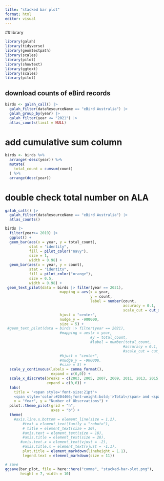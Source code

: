 ```yaml
---
title: "stacked bar plot"
format: html
editor: visual
---
```


##library

```r
library(galah)
library(tidyverse)
library(geomtextpath)
library(scales)
library(pilot)
library(showtext)
library(ggtext)
library(scales)
library(pilot)
```

## download counts of eBird records

```r
birds <- galah_call() |>
  galah_filter(dataResourceName == "eBird Australia") |>
  galah_group_by(year) |>
  galah_filter(year <= "2021") |>
  atlas_counts(limit = NULL)

```

# add cumulative sum column

```r
birds <- birds %>%
  arrange(-desc(year)) %>%
  mutate(
    total_count = cumsum(count)
  ) %>%
  arrange(desc(year))
```

# double check total number on ALA

```r
galah_call() |>
  galah_filter(dataResourceName == "eBird Australia") |>
  atlas_counts()
```

```r
birds |>
  filter(year>= 2010) |>
  ggplot() + 
  geom_bar(aes(x = year, y = total_count),
           stat = "identity",
           fill = pilot_color("navy"),
           size = 1,
           width = 0.98) +
  geom_bar(aes(x = year, y = count),
           stat = "identity",
           fill = pilot_color("orange"),
           size = 0.5,
           width = 0.98) +
 geom_text_pilot(data = birds |> filter(year == 2021),
                         mapping = aes(x = year,
                                       y = count,
                                       label = number(count,
                                                      accuracy = 0.1,
                                                      scale_cut = cut_short_scale())),
                         hjust = "center",
                         nudge_y = -900000,
                         size = 5) +
 #geom_text_pilot(data = birds |> filter(year == 2021),
                         #mapping = aes(x = year,
                                       #y = total_count,
                                       #label = number(total_count,
                                                      #accuracy = 0.1,
                                                      #scale_cut = cut_short_scale())),
                         #hjust = "center",
                         #nudge_y = -900000,
                         #size = 5) +
  scale_y_continuous(labels = comma_format(),
                     expand = c(0,0)) +
  scale_x_discrete(breaks = c(2003, 2005, 2007, 2009, 2011, 2013, 2015, 2017, 2019, 2021),
                   expand = c(0,0)) +
  labs(
    title = "<span style='font-size:21pt'>
    <span style='color:#204466;font-weight:bold;'>Total</span> and <span style='color:#f28100;font-weight:bold;'>yearly</span> eBird observations in the ALA </span>",
    x = "Year", y = "Number of Observations") +
  pilot::theme_pilot(grid = "h",
                     axes = "b") +
  theme(
    #axis.line.x.bottom = element_line(size = 1.2),
        #text = element_text(family = "roboto"),
        # title = element_text(size = 30),
        #axis.text = element_text(size = 18),
        #axis.title = element_text(size = 20),
       #axis.text.x = element_text(vjust = -2),
        #axis.title.x = element_text(vjust = -1.1),
        plot.title = element_markdown(lineheight = 1.1),
        legend.text = element_markdown(size = 11))
```

```r
# save
ggsave(bar_plot, file = here::here("comms", "stacked-bar-plot.png"),
       height = 7, width = 10)
```
